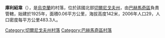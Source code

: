 {{coord|51|7|36|N|32|39|1|E|scale:100000|display=title}}

'''庫利紹韋'''（{{lang-uk|Кулішове}}），是[[烏克蘭|烏克蘭]]的村落，位於該國北部[[切爾尼戈夫州|切爾尼戈夫州]]，由[[巴赫馬奇區|巴赫馬奇區]]負責管轄，始建於1925年，面積0.06平方公里，海拔高度142米，2006年人口29，人口密度每平方公里483.3人。

[[Category:切爾尼戈夫州村落|Category:切爾尼戈夫州村落]]
[[Category:巴赫馬奇區村落|Category:巴赫馬奇區村落]]


{{Chernihiv-geo-stub}}